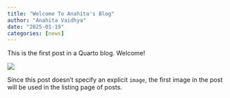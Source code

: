 ```yaml
---
title: "Welcome To Anahita's Blog"
author: "Anahita Vaidhya"
date: "2025-01-19"
categories: [news]
---
```


This is the first post in a Quarto blog. Welcome!

![](thumbnail.jpg)

Since this post doesn't specify an explicit `image`, the first image in the post will be used in the listing page of posts.
